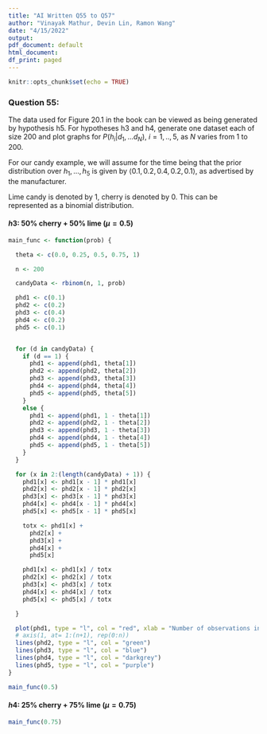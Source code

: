 ---
title: "AI Written Q55 to Q57"
author: "Vinayak Mathur, Devin Lin, Ramon Wang"
date: "4/15/2022"
output:
pdf_document: default
html_document:
df_print: paged
---

```{r setup, include=FALSE}
knitr::opts_chunk$set(echo = TRUE)
```

### Question 55:

The data used  for Figure  20.1 in the book can be viewed as being generated by hypothesis h5. For hypotheses h3 and h4, generate one dataset each of size $200$ and plot graphs for $P(h_i|d_1,...d_N)$, $i=1,..,5,$ as $N$ varies from $1$ to $200$.

For our candy example, we will assume for the time being that the prior distribution
over $h_1,...,h_5$ is given by $⟨0.1,0.2,0.4,0.2,0.1⟩$, as advertised by the manufacturer.

Lime candy is denoted by 1, cherry is denoted by 0. This can be represented as a binomial distribution.

#### $h3:$ $50$% cherry + $50$% lime $(\mu = 0.5)$

```{r}

main_func <- function(prob) {

  theta <- c(0.0, 0.25, 0.5, 0.75, 1)

  n <- 200

  candyData <- rbinom(n, 1, prob)

  phd1 <- c(0.1)
  phd2 <- c(0.2)
  phd3 <- c(0.4)
  phd4 <- c(0.2)
  phd5 <- c(0.1)


  for (d in candyData) {
    if (d == 1) {
      phd1 <- append(phd1, theta[1])
      phd2 <- append(phd2, theta[2])
      phd3 <- append(phd3, theta[3])
      phd4 <- append(phd4, theta[4])
      phd5 <- append(phd5, theta[5])
    }
    else {
      phd1 <- append(phd1, 1 - theta[1])
      phd2 <- append(phd2, 1 - theta[2])
      phd3 <- append(phd3, 1 - theta[3])
      phd4 <- append(phd4, 1 - theta[4])
      phd5 <- append(phd5, 1 - theta[5])
    }
  }

  for (x in 2:(length(candyData) + 1)) {
    phd1[x] <- phd1[x - 1] * phd1[x]
    phd2[x] <- phd2[x - 1] * phd2[x]
    phd3[x] <- phd3[x - 1] * phd3[x]
    phd4[x] <- phd4[x - 1] * phd4[x]
    phd5[x] <- phd5[x - 1] * phd5[x]

    totx <- phd1[x] +
      phd2[x] +
      phd3[x] +
      phd4[x] +
      phd5[x]

    phd1[x] <- phd1[x] / totx
    phd2[x] <- phd2[x] / totx
    phd3[x] <- phd3[x] / totx
    phd4[x] <- phd4[x] / totx
    phd5[x] <- phd5[x] / totx

  }

  plot(phd1, type = "l", col = "red", xlab = "Number of observations in d", ylab = "Posterior probability of hypothesis", xlim = c(1, (n + 1)), ylim = c(0, 1), main = "Posterior probabilities P(hi |d1,...,dN)")
  # axis(1, at= 1:(n+1), rep(0:n))
  lines(phd2, type = "l", col = "green")
  lines(phd3, type = "l", col = "blue")
  lines(phd4, type = "l", col = "darkgrey")
  lines(phd5, type = "l", col = "purple")
}

main_func(0.5)

```

#### $h4:$ $25$% cherry + $75$% lime $(\mu = 0.75)$

```{r}
main_func(0.75)
```